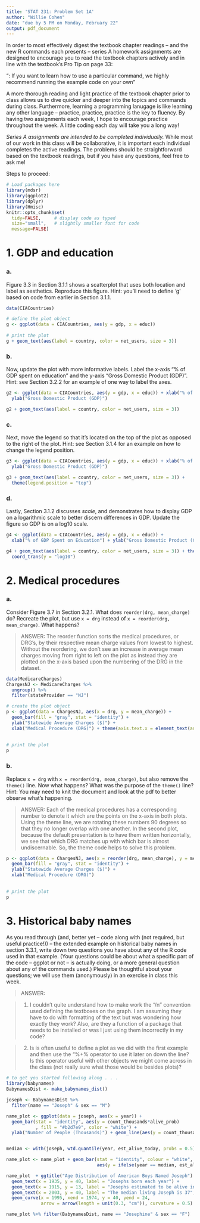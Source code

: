 ```yaml
---
title: 'STAT 231: Problem Set 1A'
author: "Willie Cohen"
date: "due by 5 PM on Monday, February 22"
output: pdf_document
---
```


In order to most effectively digest the textbook chapter readings -- and the  new R commands each presents -- series A homework assignments are designed to encourage you to read the textbook chapters actively and in line with the textbook's Pro Tip on page 33:

"\textbf{Pro Tip}: If you want to learn how to use a particular command, we highly recommend running the example code on your own" 

A more thorough reading and light practice of the textbook chapter prior to class allows us to dive quicker and deeper into the topics and commands during class.  Furthermore, learning a programming lanugage is like learning any other language -- practice, practice, practice is the key to fluency.  By having two assignments each week, I hope to encourage practice throughout the week.  A little coding each day will take you a long way!

*Series A assignments are intended to be completed individually.*  While most of our work in this class will be collaborative, it is important each individual completes the active readings.  The problems should be straightforward based on the textbook readings, but if you have any questions, feel free to ask me!

Steps to proceed:

\begin{enumerate}
\item In RStudio, go to File > Open Project, navigate to the folder with the course-content repo, select the course-content project (course-content.Rproj), and click "Open" 
\item Pull the course-content repo (e.g. using the blue-ish down arrow in the Git tab in upper right window)
\item Copy ps1A.Rmd from the course repo to your repo (see page 6 of the GitHub Classroom Guide for Stat231 if needed)
\item Close the course-content repo project in RStudio
\item Open YOUR repo project in RStudio
\item In the ps1A.Rmd file in YOUR repo, replace "YOUR NAME HERE" with your name
\item Add in your responses, committing and pushing to YOUR repo in appropriate places along the way
\item Run "Knit PDF" 
\item Upload the pdf to Gradescope.  Don't forget to select which of your pages are associated with each problem.  \textit{You will not get credit for work on unassigned pages (e.g., if you only selected the first page but your solution spans two pages, you would lose points for any part on the second page that the grader can't see).} 
\end{enumerate}


```r
# Load packages here 
library(mdsr)   
library(ggplot2)
library(dplyr)
library(Hmisc)
knitr::opts_chunk$set(
  tidy=FALSE,     # display code as typed
  size="small",   # slightly smaller font for code
  message=FALSE)   
```

\newpage
# 1. GDP and education

### a. 
Figure 3.3 in Section 3.1.1 shows a scatterplot that uses both location and label as aesthetics.  Reproduce this figure.  Hint: you'll need to define 'g' based on code from earlier in Section 3.1.1.

```r
data(CIACountries)

# define the plot object
g <- ggplot(data = CIACountries, aes(y = gdp, x = educ))
  
# print the plot 
g + geom_text(aes(label = country, color = net_users, size = 3))
```

### b.
Now, update the plot with more informative labels.  Label the x-axis "% of GDP spent on education" and the y-axis "Gross Domestic Product (GDP)".  Hint: see Section 3.2.2 for an example of one way to label the axes.

```r
g2 <- ggplot(data = CIACountries, aes(y = gdp, x = educ)) + xlab("% of GDP Spent on Education") + 
  ylab("Gross Domestic Product (GDP)")

g2 + geom_text(aes(label = country, color = net_users, size = 3))
```

### c.
Next, move the legend so that it's located on the top of the plot as opposed to the right of the plot.  Hint: see Section 3.1.4 for an example on how to change the legend position.

```r
g3 <- ggplot(data = CIACountries, aes(y = gdp, x = educ)) + xlab("% of GDP Spent on Education") + 
  ylab("Gross Domestic Product (GDP)")

g3 + geom_text(aes(label = country, color = net_users, size = 3)) + 
  theme(legend.position = "top")

```

### d.
Lastly, Section 3.1.2 discusses *scale*, and demonstrates how to display GDP on a logarithmic scale to better discern differences in GDP.  Update the figure so GDP is on a log10 scale.  

```r
g4 <- ggplot(data = CIACountries, aes(y = gdp, x = educ)) + 
  xlab("% of GDP Spent on Education") + ylab("Gross Domestic Product (GDP)")

g4 + geom_text(aes(label = country, color = net_users, size = 3)) + theme(legend.position = "top") + 
  coord_trans(y = "log10")
```


\newpage 
# 2. Medical procedures

### a.
Consider Figure 3.7 in Section 3.2.1.  What does `reorder(drg, mean_charge)` do?  Recreate the plot, but use `x = drg` instead of `x = reorder(drg, mean_charge)`.  What happens?

> ANSWER: The reorder function sorts the medical procedures, or DRG's, by their respective mean charge values from lowest to highest. Without the reordering, we don't see an increase in average mean charges moving from right to left on the plot as instead they are plotted on the x-axis based upon the numbering of the DRG in the dataset. 

```r
data(MedicareCharges)
ChargesNJ <- MedicareCharges %>% 
  ungroup() %>%
  filter(stateProvider == "NJ")

# create the plot object
p <- ggplot(data = ChargesNJ, aes(x = drg, y = mean_charge)) + 
  geom_bar(fill = "gray", stat = "identity") + 
  ylab("Statewide Average Charges ($)") + 
  xlab("Medical Procedure (DRG)") + theme(axis.text.x = element_text(angle = 90, hjust = 1))
  
  
# print the plot
p
```

### b.
Replace `x = drg` with `x = reorder(drg, mean_charge)`, but also remove the `theme()` line.  Now what happens?  What was the purpose of the `theme()` line?  Hint: You may need to knit the document and look at the pdf to better observe what's happening.

> ANSWER: Each of the medical procedures has a corresponding number to denote it which are the points on the x-axis in both plots. Using the theme line, we are rotating these numbers 90 degrees so that they no longer overlap with one another. In the second plot, because the default presentation is to have them written horizontally, we see that which DRG matches up with which bar is almost undiscernable. So, the theme code helps to solve this problem.  

```r
p <- ggplot(data = ChargesNJ, aes(x = reorder(drg, mean_charge), y = mean_charge)) + 
  geom_bar(fill = "gray", stat = "identity") + 
  ylab("Statewide Average Charges ($)") + 
  xlab("Medical Procedure (DRG)") 
  
  
# print the plot
p
```


\newpage 
# 3. Historical baby names

As you read through (and, better yet -- code along with (not required, but useful practice!)) -- the extended example on historical baby names in section 3.3.1, write down two questions you have about any of the R code used in that example.  (Your questions could be about what a specific part of the code -- ggplot or not -- is actually doing, or a more general question about any of the commands used.)  Please be thoughtful about your questions; we will use them (anonymously) in an exercise in class this week.

> ANSWER: 

>1) I couldn't quite understand how to make work the "/n" convention used defining the textboxes on the graph. I am assuming they have to do with formatting of the text but was wondering how exactly they work? Also, are they a function of a package that needs to be installed or was I just using them incorrectly in my code?

>2) Is is often useful to define a plot as we did with the first example and then use the "%+% operator to use it later on down the line? Is this operator useful with other objects we might come across in the class (not really sure what those would be besides plots)?


```r
# to get you started following along . . .
library(babynames)
BabynamesDist <- make_babynames_dist()

joseph <- BabynamesDist %>%
  filter(name == "Joseph" & sex == "M")

name_plot <- ggplot(data = joseph, aes(x = year)) +
  geom_bar(stat = "identity", aes(y = count_thousands*alive_prob)
           , fill = "#b2d7e9", color = "white") + 
  ylab("Number of People (Thousands)") + geom_line(aes(y = count_thousands), size = 1)


median <- with(joseph, wtd.quantile(year, est_alive_today, probs = 0.5))

name_plot <- name_plot + geom_bar(stat = "identity", colour = "white", fill = "#008fd5", 
                                  aes(y = ifelse(year == median, est_alive_today / 1000, 0)))

name_plot  + ggtitle("Age Distribution of American Boys Named Joseph") + 
  geom_text(x = 1935, y = 40, label = "Josephs born each year") + 
  geom_text(x = 1915, y = 13, label = "Josephs estimated to be alive in 2014", color = "darkgray") + 
  geom_text(x = 2003, y = 40, label = "The median living Joseph is 37", color = "darkgray") +
  geom_curve(x = 1995, xend = 1974, y = 40, yend = 24, 
             arrow = arrow(length = unit(0.3, "cm")), curvature = 0.5) + ylim(0, 42) + xlab(NULL)

name_plot %+% filter(BabynamesDist, name == "Josephine" & sex == "F")

```




